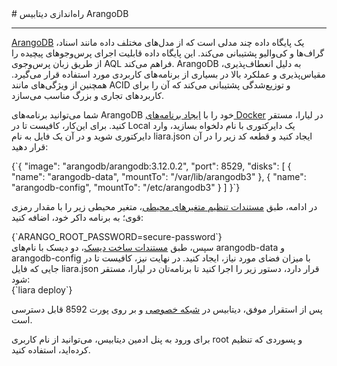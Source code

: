 

<Layout>
<Head>
<title>مستندات راه‌اندازی دیتابیس ArangoDB - لیارا</title>
<meta property="og:title" content="مستندات خدمات رایانش ابری لیارا" />
<meta property="og:description" content="مستندات مربوط به نحوه راه‌اندازی و نصب دیتابیس ArangoDB در پلتفرم داکر در لیارا"  />
</Head>
# راه‌اندازی دیتابیس ArangoDB
<hr className="mb-2" />

<div className="h-4" />
<a href="https://arangodb.com/" className="text-[#2196f3] ">ArangoDB</a> یک پایگاه داده چند مدلی است که از مدل‌های مختلف داده مانند اسناد، گراف‌ها و کی‌والیو پشتیبانی می‌کند. این پایگاه داده قابلیت اجرای پرس‌وجوهای پیچیده را از طریق زبان پرس‌وجوی AQL فراهم می‌کند. ArangoDB به دلیل انعطاف‌پذیری، مقیاس‌پذیری و عملکرد بالا در بسیاری از برنامه‌های کاربردی مورد استفاده قرار می‌گیرد. همچنین از ویژگی‌های مانند ACID و توزیع‌شدگی پشتیبانی می‌کند که آن را برای کاربردهای تجاری و بزرگ مناسب می‌سازد.







<div className="h-2" />

شما می‌توانید برنامه‌های ArangoDB خود را با <a href="../../how-tos/create-app" className="text-[#2196f3] ">ایجاد برنامه‌های Docker</a> در لیارا، مستقر کنید.
برای این‌کار، کافیست تا 
در Local یک دایرکتوری با نام دلخواه بسازید، وارد دایرکتوری شوید و در آن یک فایل به نام <Important>liara.json</Important> ایجاد کنید و قطعه کد زیر را در آن قرار دهید:
<div className="h-2" />
<div dir='ltr'>
    <Highlight className="json">
        {`{
  "image": "arangodb/arangodb:3.12.0.2",
  "port": 8529,
  "disks": [
      {
          "name": "arangodb-data",
          "mountTo": "/var/lib/arangodb3"
      },
      {
          "name": "arangodb-config",
          "mountTo": "/etc/arangodb3"
      }
  ]
}`}
    </Highlight>
</div>
<div className="h-2" />

در ادامه، طبق <a href="/paas/details/envs" className="text-[#2196f3] ">مستندات تنظیم متغیرهای محیطی</a>، متغیر محیطی زیر را با مقدار رمزی قوی؛ به برنامه داکر خود، اضافه کنید:

<div className="h-2" />
<div dir='ltr'>
    <Highlight className="bash">
        {`ARANGO_ROOT_PASSWORD=secure-password`}
    </Highlight>
</div>
<div className="h-2" />
سپس، طبق <a href="/paas/disks/create" className="text-[#2196f3] ">مستندات ساخت دیسک</a>، دو دیسک با نام‌های <Important>arangodb-data</Important> و <Important>arangodb-config</Important>  با میزان فضای مورد نیاز، ایجاد کنید. 
در نهایت نیز، کافیست تا در جایی که فایل <Important>liara.json</Important> قرار دارد، دستور زیر را اجرا کنید تا برنامه‌تان در لیارا، مستقر شود:

<div className="h-2" />
<div dir='ltr'>
    <Highlight className="bash">
        {`liara deploy`}
    </Highlight>
</div>

<div className="h-2" />
<Alert variant="info">
<p>
پس از استقرار موفق، دیتابیس در <a href="/paas/details/private-network/" className="text-[#2196f3] ">شبکه خصوصی</a> و بر روی پورت 8592 قابل دسترسی است.
</p>
</Alert>

<Alert variant="info">
<p>
برای ورود به پنل ادمین دیتابیس، می‌توانید از نام کاربری <Important>root</Important> و پسوردی که تنظیم کرده‌اید، استفاده کنید.
</p>
</Alert>

</Layout>